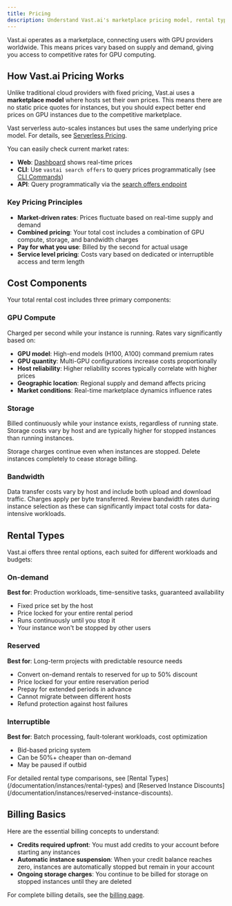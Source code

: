 ```yaml
---
title: Pricing
description: Understand Vast.ai's marketplace pricing model, rental types, and costs for GPU instances and serverless computing.
---
```


<Tip>
Vast.ai operates as a marketplace, connecting users with GPU providers worldwide. This means prices vary based on supply and demand, giving you access to competitive rates for GPU computing.
</Tip>

## How Vast.ai Pricing Works

Unlike traditional cloud providers with fixed pricing, Vast.ai uses a **marketplace model** where hosts set their own prices. This means there are no static price quotes for instances, but you should expect better end prices on GPU instances due to the competitive marketplace.

Vast serverless auto-scales instances but uses the same underlying price model. For details, see [Serverless Pricing](/documentation/serverless/pricing).

You can easily check current market rates:
- **Web**: [Dashboard](https://cloud.vast.ai/create/) shows real-time prices
- **CLI**: Use `vastai search offers` to query prices programmatically (see [CLI Commands](/cli/commands#search-offers))
- **API**: Query programmatically via the [search offers endpoint](/api-reference/search/search-offers)


### Key Pricing Principles

- **Market-driven rates**: Prices fluctuate based on real-time supply and demand
- **Combined pricing**: Your total cost includes a combination of GPU compute, storage, and bandwidth charges
- **Pay for what you use**: Billed by the second for actual usage
- **Service level pricing**: Costs vary based on dedicated or interruptible access and term length

## Cost Components

Your total rental cost includes three primary components:

### GPU Compute
Charged per second while your instance is running. Rates vary significantly based on:
- **GPU model**: High-end models (H100, A100) command premium rates
- **GPU quantity**: Multi-GPU configurations increase costs proportionally  
- **Host reliability**: Higher reliability scores typically correlate with higher prices
- **Geographic location**: Regional supply and demand affects pricing
- **Market conditions**: Real-time marketplace dynamics influence rates

### Storage
Billed continuously while your instance exists, regardless of running state. Storage costs vary by host and are typically higher for stopped instances than running instances.

<Warning>
Storage charges continue even when instances are stopped. Delete instances completely to cease storage billing.
</Warning>

### Bandwidth
Data transfer costs vary by host and include both upload and download traffic. Charges apply per byte transferred. Review bandwidth rates during instance selection as these can significantly impact total costs for data-intensive workloads.

## Rental Types

Vast.ai offers three rental options, each suited for different workloads and budgets:

### On-demand
**Best for**: Production workloads, time-sensitive tasks, guaranteed availability

- Fixed price set by the host
- Price locked for your entire rental period
- Runs continuously until you stop it
- Your instance won't be stopped by other users

### Reserved
**Best for**: Long-term projects with predictable resource needs

- Convert on-demand rentals to reserved for up to 50% discount
- Price locked for your entire reservation period
- Prepay for extended periods in advance
- Cannot migrate between different hosts
- Refund protection against host failures

### Interruptible
**Best for**: Batch processing, fault-tolerant workloads, cost optimization

- Bid-based pricing system
- Can be 50%+ cheaper than on-demand
- May be paused if outbid

<Info>
For detailed rental type comparisons, see [Rental Types](/documentation/instances/rental-types) and [Reserved Instance Discounts](/documentation/instances/reserved-instance-discounts).
</Info>

## Billing Basics

Here are the essential billing concepts to understand:

- **Credits required upfront**: You must add credits to your account before starting any instances
- **Automatic instance suspension**: When your credit balance reaches zero, instances are automatically stopped but remain in your account
- **Ongoing storage charges**: You continue to be billed for storage on stopped instances until they are deleted

For complete billing details, see the [billing page](/documentation/reference/billing).